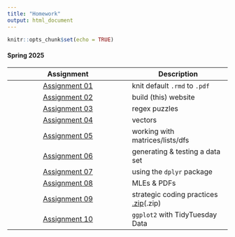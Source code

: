 ```yaml
---
title: "Homework"
output: html_document
---
```


```r
knitr::opts_chunk$set(echo = TRUE)
```

#### Spring 2025  

<div class="hw-page">  

| Assignment                                            | Description                                 |
|:-----------------------------------------------------:|---------------------------------------------|
| [Assignment 01](HW01-default-text.pdf)                | knit default `.rmd` to `.pdf`               |
| [Assignment 02](about.html)                           | build (this) website                        |
| [Assignment 03](HW03-regex.html)                      | regex puzzles                               |
| [Assignment 04](HW04-vectors.html)                    | vectors                                     |
| [Assignment 05](HW05-matrices-lists-data-frames.html) | working with matrices/lists/dfs             |
| [Assignment 06](HW06-fake-data-set.html)              | generating & testing a data set             |
| [Assignment 07](HW07-dplyr.html)                      | using the `dplyr` package                   |
| [Assignment 08](HW08-probability.html)                | MLEs & PDFs                                 |
| [Assignment 09](HW09/HW09-strategic-coding.html)      | strategic coding practices [.zip](HW)(.zip) |
| [Assignment 10](HW10-ggplot.html)                     | `ggplot2` with TidyTuesday Data             |

</div>
